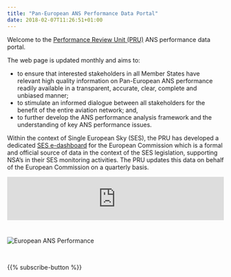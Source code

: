 ```yaml
---
title: "Pan-European ANS Performance Data Portal"
date: 2018-02-07T11:26:51+01:00
---
```

<style type="text/css">
.img-responsive {
    margin: 0 auto;
    max-width: 75%
}

.resp-container {
    position: relative;
    overflow: hidden;
    padding-top: 25.0%;
}

.resp-iframe {
    position: absolute;
    top: 0;
    left: 0;
    width: 100%;
    height: 80%;
    border: 0;
}
</style>


Welcome to the [Performance Review Unit (PRU)](/about/us/) ANS performance data portal.

The web page is updated monthly and aims to:

* to ensure that interested stakeholders in all Member States have relevant high quality information
  on Pan-European ANS performance readily available in a transparent, accurate, clear, complete and
  unbiased manner;
* to stimulate an informed dialogue between all stakeholders for the benefit of the entire aviation
  network; and,
* to further develop the ANS performance analysis framework and the understanding of key ANS
  performance issues.

Within the context of Single European Sky (SES), the PRU has developed a dedicated
[SES e-dashboard](http://www.eurocontrol.int/prudata/dashboard/rp2_2017.html)
for the European Commission which is a formal and official source of data in the context of the SES
legislation, supporting NSA’s in their SES monitoring activities.
The PRU updates this data on behalf of the European Commission on a quarterly basis.



<div class="resp-container">
<iframe class="resp-iframe" src="https://datastudio.google.com/embed/reporting/1UKhnPVrpoCufnrVbrRRN8fCue6DY-8W1/page/xHPY" frameborder="0" style="border:0" allowfullscreen></iframe>
</div>
<div class="row">
<img src="/images/european-ans-performance-review.jpg" class="img-responsive" alt="European ANS Performance">
</div>
<br>
<div class="row" style="display: inherit">
{{% subscribe-button %}}
</div>